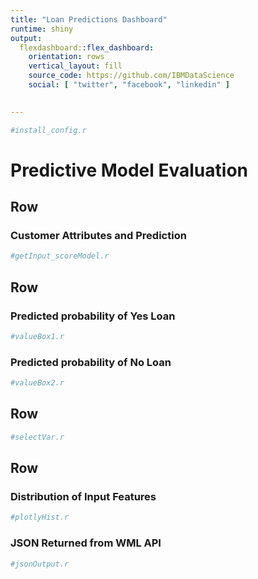 ```yaml
---
title: "Loan Predictions Dashboard"
runtime: shiny
output: 
  flexdashboard::flex_dashboard:
    orientation: rows
    vertical_layout: fill
    source_code: https://github.com/IBMDataScience
    social: [ "twitter", "facebook", "linkedin" ]

    
---
```


```r

#install_config.r

```

Predictive Model Evaluation
=====================================

Row  {.sidebar data-width=350}
-----------------------------------------------------------------------

### Customer Attributes and Prediction

```r

#getInput_scoreModel.r


```

Row {data-height=150}
-----------------------------------------------------------------------

### Predicted probability of Yes Loan

```r

#valueBox1.r

```


### Predicted probability of No Loan

```r

#valueBox2.r

```

Row {data-height=100}
-----------------------------------------------------------------------

```r

#selectVar.r

```


Row {data-height=700}
-----------------------------------------------------------------------

### Distribution of Input Features

```r

#plotlyHist.r

```

### JSON Returned from WML API

```r

#jsonOutput.r

```
